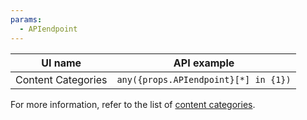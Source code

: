 ```yaml
---
params:
  - APIendpoint
---
```


| UI name            | API example                                       |
| ------------------ | ------------------------------------------------- |
| Content Categories | <code>any({props.APIendpoint}[*] in \{1\})</code> |

For more information, refer to the list of [content categories](/cloudflare-one/policies/gateway/domain-categories/#content-categories).
